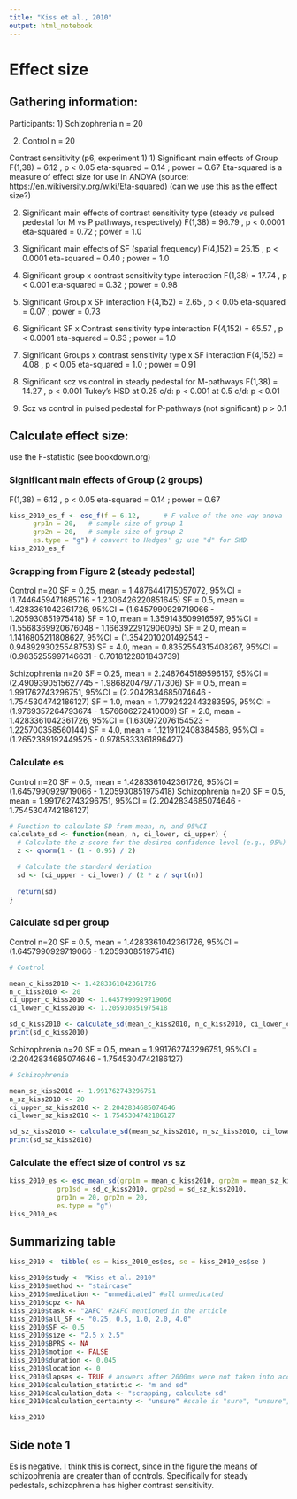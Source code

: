 ```yaml
---
title: "Kiss et al., 2010"
output: html_notebook
---
```


# Effect size

## Gathering information:

Participants:
1) Schizophrenia n = 20

2) Control n = 20

Contrast sensitivity (p6, experiment 1)
1) Significant main effects of Group
F(1,38) = 6.12 , p \< 0.05
eta-squared = 0.14 ; power = 0.67 Eta-squared is a measure of effect size for use in ANOVA (source: <https://en.wikiversity.org/wiki/Eta-squared>) (can we use this as the effect size?)

2)  Significant main effects of contrast sensitivity type (steady vs pulsed pedestal for M vs P pathways, respectively)
F(1,38) = 96.79 , p \< 0.0001
eta-squared = 0.72 ; power = 1.0

3)  Significant main effects of SF (spatial frequency)
F(4,152) = 25.15 , p \< 0.0001
eta-squared = 0.40 ; power = 1.0

4)  Significant group x contrast sensitivity type interaction
F(1,38) = 17.74 , p \< 0.001
eta-squared = 0.32 ; power = 0.98

5)  Significant Group x SF interaction
F(4,152) = 2.65 , p \< 0.05
eta-squared = 0.07 ; power = 0.73

6)  Significant SF x Contrast sensitivity type interaction
F(4,152) = 65.57 , p \< 0.0001
eta-squared = 0.63 ; power = 1.0

7)  Significant Groups x contrast sensitivity type x SF interaction
F(4,152) = 4.08 , p \< 0.05
eta-squared = 1.0 ; power = 0.91

8)  Significant scz vs control in steady pedestal for M-pathways
F(1,38) = 14.27 , p \< 0.001 
Tukey's HSD
at 0.25 c/d: p \< 0.001
at 0.5 c/d: p \< 0.01

9)  Scz vs control in pulsed pedestal for P-pathways (not significant)
p \> 0.1


## Calculate effect size:
use the F-statistic (see bookdown.org)

### Significant main effects of Group (2 groups)
F(1,38) = 6.12 , p \< 0.05 eta-squared = 0.14 ; power = 0.67
```r
kiss_2010_es_f <- esc_f(f = 6.12,      # F value of the one-way anova
      grp1n = 20,   # sample size of group 1 
      grp2n = 20,   # sample size of group 2
      es.type = "g") # convert to Hedges' g; use "d" for SMD
kiss_2010_es_f
```

### Scrapping from Figure 2 (steady pedestal)
Control n=20
SF = 0.25, mean = 1.4876441715057072, 95%CI = (1.7446459471685716 - 1.2306426220851645)
SF =  0.5, mean = 1.4283361042361726, 95%CI = (1.6457990929719066 - 1.205930851975418)
SF =  1.0, mean = 1.359143509916597,  95%CI = (1.5568369920676048 - 1.1663922912906095)
SF =  2.0, mean = 1.1416805211808627, 95%CI = (1.3542010201492543 - 0.9489293025548753)
SF =  4.0, mean = 0.8352554315408267, 95%CI = (0.9835255997146631 - 0.7018122801843739)

Schizophrenia n=20
SF = 0.25, mean = 2.2487645189596157, 95%CI = (2.4909390515627745 - 1.9868204797717306)
SF =  0.5, mean = 1.991762743296751,  95%CI = (2.2042834685074646 - 1.7545304742186127)
SF =  1.0, mean = 1.7792422443283595, 95%CI = (1.9769357264793674 - 1.576606272410009)
SF =  2.0, mean = 1.4283361042361726, 95%CI = (1.630972076154523  - 1.225700358560144)
SF =  4.0, mean = 1.1219112408384586, 95%CI = (1.2652389192449525 - 0.9785833361896427)


### Calculate es
Control n=20
SF =  0.5, mean = 1.4283361042361726, 95%CI = (1.6457990929719066 - 1.205930851975418)
Schizophrenia n=20
SF =  0.5, mean = 1.991762743296751,  95%CI = (2.2042834685074646 - 1.7545304742186127)
```r
# Function to calculate SD from mean, n, and 95%CI
calculate_sd <- function(mean, n, ci_lower, ci_upper) {
  # Calculate the z-score for the desired confidence level (e.g., 95%)
  z <- qnorm(1 - (1 - 0.95) / 2)

  # Calculate the standard deviation
  sd <- (ci_upper - ci_lower) / (2 * z / sqrt(n))
  
  return(sd)
}
```

### Calculate sd per group
Control n=20
SF =  0.5, mean = 1.4283361042361726, 95%CI = (1.6457990929719066 - 1.205930851975418)
```r
# Control 

mean_c_kiss2010 <- 1.4283361042361726
n_c_kiss2010 <- 20
ci_upper_c_kiss2010 <- 1.6457990929719066
ci_lower_c_kiss2010 <- 1.205930851975418

sd_c_kiss2010 <- calculate_sd(mean_c_kiss2010, n_c_kiss2010, ci_lower_c_kiss2010, ci_upper_c_kiss2010)
print(sd_c_kiss2010)
```

Schizophrenia n=20
SF =  0.5, mean = 1.991762743296751,  95%CI = (2.2042834685074646 - 1.7545304742186127)
```r
# Schizophrenia 

mean_sz_kiss2010 <- 1.991762743296751
n_sz_kiss2010 <- 20
ci_upper_sz_kiss2010 <- 2.2042834685074646
ci_lower_sz_kiss2010 <- 1.7545304742186127

sd_sz_kiss2010 <- calculate_sd(mean_sz_kiss2010, n_sz_kiss2010, ci_lower_sz_kiss2010, ci_upper_sz_kiss2010)
print(sd_sz_kiss2010)
```

### Calculate the effect size of control vs sz
```r
kiss_2010_es <- esc_mean_sd(grp1m = mean_c_kiss2010, grp2m = mean_sz_kiss2010,  
            grp1sd = sd_c_kiss2010, grp2sd = sd_sz_kiss2010,
            grp1n = 20, grp2n = 20, 
            es.type = "g")
kiss_2010_es
```

## Summarizing table

```r
kiss_2010 <- tibble( es = kiss_2010_es$es, se = kiss_2010_es$se ) 

kiss_2010$study <- "Kiss et al. 2010"
kiss_2010$method <- "staircase"  
kiss_2010$medication <- "unmedicated" #all unmedicated
kiss_2010$cpz <- NA
kiss_2010$task <- "2AFC" #2AFC mentioned in the article
kiss_2010$all_SF <- "0.25, 0.5, 1.0, 2.0, 4.0"
kiss_2010$SF <- 0.5
kiss_2010$size <- "2.5 x 2.5" 
kiss_2010$BPRS <- NA
kiss_2010$motion <- FALSE 
kiss_2010$duration <- 0.045 
kiss_2010$location <- 0
kiss_2010$lapses <- TRUE # answers after 2000ms were not taken into account
kiss_2010$calculation_statistic <- "m and sd"  
kiss_2010$calculation_data <- "scrapping, calculate sd" 
kiss_2010$calculation_certainty <- "unsure" #scale is "sure", "unsure", "very unsure"

kiss_2010
```
## Side note 1
Es is negative. I think this is correct, since in the figure the means of schizophrenia are greater than of controls.
Specifically for steady pedestals, schizophrenia has higher contrast sensitivity.
